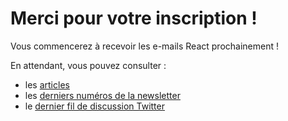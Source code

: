 # Merci pour votre inscription !


<SignupConfirmationCall />

Vous commencerez à recevoir les e-mails React prochainement !

En attendant, vous pouvez consulter :

- les [articles](/articles)
- les [derniers numéros de la newsletter](/newsletter)
- le [dernier fil de discussion Twitter](https://slo.im/thread)